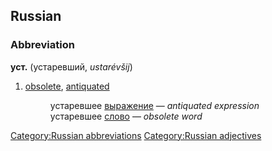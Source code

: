 ==Russian==
[[Category:Russian abbreviations]]
[[Category:Russian adjectives]]
===Abbreviation===
'''уст.''' (устаревший, ''ustarévšij'')

#[[obsolete]], [[antiquated]]
#:устаревшее [[выражение]] — ''antiquated expression''
#:устаревшее [[слово]] — ''obsolete word''